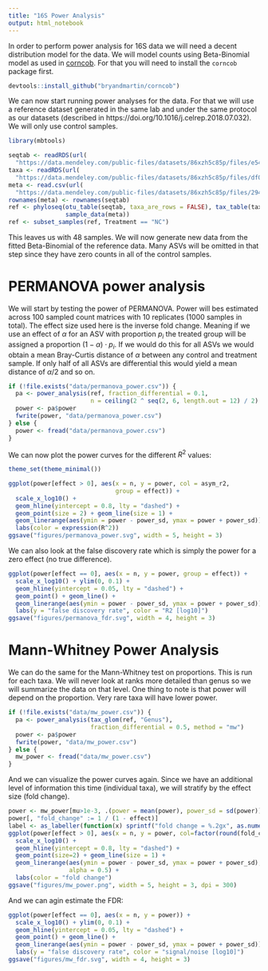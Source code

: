 ```yaml
---
title: "16S Power Analysis"
output: html_notebook
---
```


In order to perform power analysis for 16S data we will need a decent distribution model 
for the data. We will model counts using Beta-Binomial model as used in 
[corncob](https://arxiv.org/pdf/1902.02776.pdf). For that you will need to install the
`corncob` package first.

```r
devtools::install_github("bryandmartin/corncob")
```

We can now start running power analyses for the data. For that we will use a reference dataset
generated in the same lab and under the same protocol as our datasets (described in
https://doi.org/10.1016/j.celrep.2018.07.032). We will only use control samples.

```r
library(mbtools)

seqtab <- readRDS(url(
  "https://data.mendeley.com/public-files/datasets/86xzh5c85p/files/e547053f-094a-46a5-9e7b-e0d3867b698c/file_downloaded"))
taxa <- readRDS(url(
  "https://data.mendeley.com/public-files/datasets/86xzh5c85p/files/df0f29dd-f66f-48e5-b3af-1ee4f3ffbf2c/file_downloaded"))
meta <- read.csv(url(
  "https://data.mendeley.com/public-files/datasets/86xzh5c85p/files/294bf92b-5484-4cbe-94bc-81cf290a25d3/file_downloaded"))
rownames(meta) <- rownames(seqtab)
ref <- phyloseq(otu_table(seqtab, taxa_are_rows = FALSE), tax_table(taxa),
                sample_data(meta))
ref <- subset_samples(ref, Treatment == "NC")
```

This leaves us with 48 samples. We will now generate new data from the fitted
Beta-Binomial of the reference data. Many ASVs will be omitted in that step
since they have zero counts in all of the control samples.

# PERMANOVA power analysis

We will start by testing the power of PERMANOVA. Power will bes estimated across 100
sampled count matrices with 10 replicates (1000 samples in total). The effect size used
here is the inverse fold change. Meaning if we use an effect of $\alpha$ for an ASV with proportion
$p_i$ the treated group will be assigned a proportion $(1 - \alpha)\cdot p_i$. If we would do this
for all ASVs we would obtain a mean Bray-Curtis distance of $\alpha$ between any control and treatment
sample. If only half of all ASVs are differential this would yield a mean distance of $\alpha/2$ and
so on.

```r
if (!file.exists("data/permanova_power.csv")) {
  pa <- power_analysis(ref, fraction_differential = 0.1,
                       n = ceiling(2 ^ seq(2, 6, length.out = 12) / 2) * 2)
  power <- pa$power
  fwrite(power, "data/permanova_power.csv")
} else {
  power <- fread("data/permanova_power.csv")
}
```

We can now plot the power curves for the different $R^2$ values:

```r
theme_set(theme_minimal())

ggplot(power[effect > 0], aes(x = n, y = power, col = asym_r2, 
                              group = effect)) +
  scale_x_log10() + 
  geom_hline(yintercept = 0.8, lty = "dashed") + 
  geom_point(size = 2) + geom_line(size = 1) +
  geom_linerange(aes(ymin = power - power_sd, ymax = power + power_sd)) +
  labs(color = expression(R^2))
ggsave("figures/permanova_power.svg", width = 5, height = 3)
```

We can also look at the false discovery rate which is simply the power for a zero effect (no true difference).

```r
ggplot(power[effect == 0], aes(x = n, y = power, group = effect)) +
  scale_x_log10() + ylim(0, 0.1) +
  geom_hline(yintercept = 0.05, lty = "dashed") + 
  geom_point() + geom_line() +
  geom_linerange(aes(ymin = power - power_sd, ymax = power + power_sd)) +
  labs(y = "false discovery rate", color = "R2 [log10]")
ggsave("figures/permanova_fdr.svg", width = 4, height = 3)
```

# Mann-Whitney Power Analysis

We can do the same for the Mann-Whitney test on proportions. This is run for each taxa. We will never
look at ranks more detailed than genus so we will summarize the data on that level. One thing to note
is that power will depend on the proportion. Very rare taxa will have lower power.

```r
if (!file.exists("data/mw_power.csv")) {
  pa <- power_analysis(tax_glom(ref, "Genus"), 
                       fraction_differential = 0.5, method = "mw")
  power <- pa$power
  fwrite(power, "data/mw_power.csv")
} else {
  mw_power <- fread("data/mw_power.csv")
}
```

And we can visualize the power curves again. Since we have an additional level of information
this time (individual taxa), we will stratify by the effect size (fold change).

```r
power <- mw_power[mu>1e-3, .(power = mean(power), power_sd = sd(power)), by = c("effect", "n")]
power[, "fold_change" := 1 / (1 - effect)]
label <- as_labeller(function(x) sprintf("fold change = %.2gx", as.numeric(x)))
ggplot(power[effect > 0], aes(x = n, y = power, col=factor(round(fold_change, 1)), group=fold_change)) +
  scale_x_log10() +
  geom_hline(yintercept = 0.8, lty = "dashed") + 
  geom_point(size=2) + geom_line(size = 1) +
  geom_linerange(aes(ymin = power - power_sd, ymax = power + power_sd),
                 alpha = 0.5) +
  labs(color = "fold change")
ggsave("figures/mw_power.png", width = 5, height = 3, dpi = 300)
```

And we can agin estimate the FDR:

```r
ggplot(power[effect == 0], aes(x = n, y = power)) +
  scale_x_log10() + ylim(0, 0.1) +
  geom_hline(yintercept = 0.05, lty = "dashed") + 
  geom_point() + geom_line() +
  geom_linerange(aes(ymin = power - power_sd, ymax = power + power_sd)) + 
  labs(y = "false discovery rate", color = "signal/noise [log10]")
ggsave("figures/mw_fdr.svg", width = 4, height = 3)
```